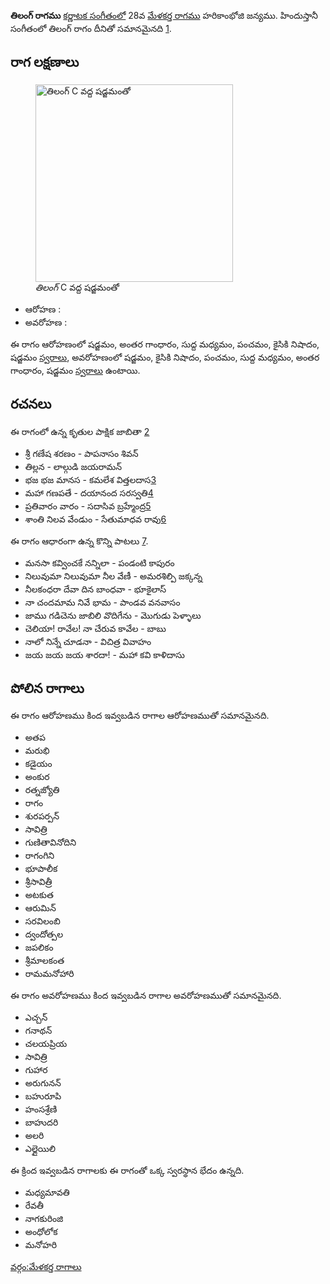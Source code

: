 {{Infobox ragam
	| name          	= తిలంగ్
	| synonym	    	= 
	| mela          	= 
	| chakra        	= 
	| janaka        	= 
	| type          	= ఔదవ
	| arohanam      	= {{svaraC|S|G3|M1|P|N2|S'}} 
	| avarohanam    	= {{svaraC|S'|N2|P|M1|G3|S}}
	| jeeva         	=
	| chhaya        	=
	| nyasa         	=
	| vishesha      	= 
	| equivalent  		= తిలంగ్
}}
{{కర్ణాటక సంగీత రాగాలు}}
'''తిలంగ్ రాగము''' [[కర్ణాటక సంగీతం]]లో 28వ [[మేళకర్త రాగము]] హరికాంభోజి జన్యము.  హిందుస్తానీ సంగీతంలో తిలంగ్ రాగం దీనితో సమానమైనది [https://karnatik.com/hcragatable.shtml].


==రాగ లక్షణాలు==
[[Image:tilang_kb2wiki.png|thumb|right|316px|''తిలంగ్'' C వద్ద షడ్జమంతో]]

* ఆరోహణ : {{svaraC|S|G3|M1|P|N2|S'}} 
* అవరోహణ : {{svaraC|S'|N2|P|M1|G3|S}}

ఈ రాగం ఆరోహణంలో షడ్జమం, అంతర గాంధారం, సుద్ద మధ్యమం, పంచమం, కైసికి నిషాదం, షడ్జమం [[స్వరాలు]], అవరోహణంలో షడ్జమం, కైసికి నిషాదం, పంచమం, సుద్ద మధ్యమం, అంతర గాంధారం, షడ్జమం [[స్వరాలు]] ఉంటాయి.

==రచనలు==
ఈ రాగంలో ఉన్న కృతుల పాక్షిక జాబితా [https://github.com/ssrihari/ragavardhini/blob/master/ragas/kritis.psv]
* శ్రీ గణేష  శరణం - పాపనాసం  శివన్
* తిల్లన - లాల్గుడి జయరామన్
* భజ భజ మానస - కమలేశ విత్తలదాస[http://www.karnatik.com/c2444.shtml]
* మహా గణపతే - దయానంద సరస్వతి[http://www.karnatik.com/c2947.shtml]
* ప్రతివారం వారం - సదాసివ  బ్రహ్మేంద్ర[http://www.karnatik.com/c2976.shtml]
* శాంతి నిలవ వేండుం - సేతుమాధవ రావు[http://www.karnatik.com/c3315.shtml]

ఈ రాగం ఆధారంగా ఉన్న కొన్ని పాటలు [http://rksanka.tripod.com/music/rslist.html].
* మనసా కవ్వించకే నన్నిలా - పండంటి కాపురం
* నిలువుమా నిలువుమా నీల వేణీ - అమరశిల్పి జక్కన్న
* నీలకంధరా దేవా దిన బాంధవా - భూకైలాస్
* నా చందమామ నివే భామ - పాండవ వనవాసం
* జాము గడిచెను జాబిలి వొదిగేను - మొగుడు పెళ్ళాలు
* చెలియా! రావేల! నా చేరువ కావేల - బాబు
* నాలో నిన్నే చూడనా - విచిత్ర వివాహం
* జయ జయ జయ శారదా! - మహా కవి కాళిదాసు




==పోలిన రాగాలు==
ఈ రాగం ఆరోహణము కింద ఇవ్వబడిన రాగాల ఆరోహణముతో సమానమైనది.
* అతప
* మరుభి
* కడైయం
* అంకుర
* రత్నజ్యోతి
* రాగం
* శురపర్పన్
* సావిత్రి
* గుణితావినోదిని
* రాగంగిని
*  భూపాలీక
* శ్రీసావిత్రీ
* అటకుత
* ఆరుమిన్
* సరవిలంబి
*  ద్వందోత్పల
* జపలికం
* శ్రీమాలకంత
* రామమనోహారి

ఈ రాగం అవరోహణము కింద ఇవ్వబడిన రాగాల అవరోహణముతో సమానమైనది.
* ఎచ్చన్
* గనాథన్
* చలయప్రియ
* సావిత్రి
* గుహార
* అరుగునన్
* బహురూపి
* హంసశ్రేణి
* బాహుదరి
* అలరి
*  ఎల్లైయిలి

ఈ క్రింద ఇవ్వబడిన రాగాలకు ఈ రాగంతో ఒక్క స్వరస్థాన భేదం ఉన్నది.
* మధ్యమావతి
* రేవతీ
* నాగకురింజి
* అంధోలోక
* మనోహరి



[[వర్గం:మేళకర్త రాగాలు]]